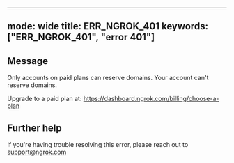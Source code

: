 
---
mode: wide
title: ERR_NGROK_401
keywords: ["ERR_NGROK_401", "error 401"]
---

## Message
Only accounts on paid plans can reserve domains.
Your account can't reserve domains. 

Upgrade to a paid plan at: https://dashboard.ngrok.com/billing/choose-a-plan




## Further help
If you're having trouble resolving this error, please reach out to [support@ngrok.com](mailto:support@ngrok.com?subject=Help%20with%20ERR_NGROK_401)

